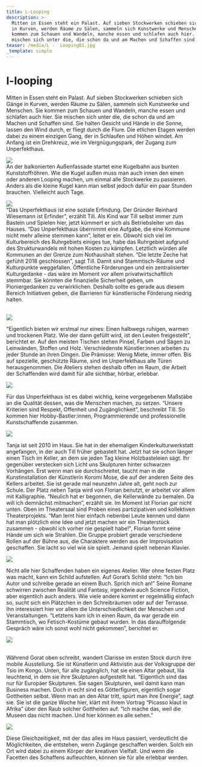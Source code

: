 ```yaml
---
title: L-Looping
description: >-
  Mitten in Essen steht ein Palast. Auf sieben Stockwerken schieben sich Gänge
  in Kurven, werden Räume zu Sälen, sammeln sich Kunstwerke und Menschen. Sie
  kommen zum Schauen und Wandeln, manche essen und schlafen auch hier. Sie
  mischen sich unter die, die schon da und am Machen und Schaffen sind.
teaser: /media/L -  Looping01.jpg
_template: simple
---
```


# l-looping

Mitten in Essen steht ein Palast. Auf sieben Stockwerken schieben sich Gänge in Kurven, werden Räume zu Sälen, sammeln sich Kunstwerke und Menschen. Sie kommen zum Schauen und Wandeln, manche essen und schlafen auch hier. Sie mischen sich unter die, die schon da und am Machen und Schaffen sind. Sie halten Gesicht und Hände in die Sonne, lassen den Wind durch, er fliegt durch die Flure. Die etlichen Etagen werden dabei zu einem einzigen Gang, der in Schlaufen und Höhen windet. Am Anfang ist ein Drehkreuz, wie im Vergnügungspark, der Zugang zum Unperfekthaus.

![](</media/Looping 01.jpg>)\
An der balkonierten Außenfassade startet eine Kugelbahn aus bunten Kunststoffröhren. Wie die Kugel außen muss man auch innen den einen oder anderen Looping machen, um einmal alle Stockwerke zu passieren. Anders als die kleine Kugel kann man selbst jedoch dafür ein paar Stunden brauchen. Vielleicht auch Tage.

![](</media/Looping 02.jpg>)\
“Das Unperfekthaus ist eine soziale Erfindung. Der Gründer Reinhard Wiesemann ist Erfinder”, erzählt Till. Als Kind war Till selbst immer zum Basteln und Spielen hier, jetzt kümmert er sich als Betriebsleiter um das Hauses. “Das Unperfekthaus übernimmt eine Aufgabe, die eine Kommune nicht mehr alleine stemmen kann”, leitet er ein. Obwohl sich viel im Kulturbereich des Ruhrgebiets einiges tue, habe das Ruhrgebiet aufgrund des Strukturwandels mit hohen Kosten zu kämpfen. Letztlich würden alle Kommunen an der Grenze zum Nothaushalt stehen. “Die letzte Zeche hat gefühlt 2018 geschlossen”, sagt Till. Damit sind Stammtisch-Räume und Kulturpunkte weggefallen. Öffentliche Förderungen und ein zentralisierter Kulturgedanke - das wäre im Moment vor allem privatwirtschaftlich stemmbar. Sie könnten die finanzielle Sicherheit geben, um Pioniergedanken zu verwirklichen. Deshalb sollte es gerade aus diesem Bereich Initiativen geben, die Barrieren für künstlerische Förderung niedrig halten.

\
![](</media/Looping 03.jpg>)

“Eigentlich bieten wir erstmal nur eines: Einen halbwegs ruhigen, warmen und trockenen Platz. Wie der dann gefüllt wird, ist den Leuten freigestellt", berichtet er. Auf den meisten Tischen stehen Pinsel, Farben und Sägen zu Leinwänden, Stoffen und Holz. Verschiedenste Künstler\:innen arbeiten zu jeder Stunde an ihren Dingen. Die Prämisse: Wenig Miete, immer offen. Bis auf spezielle, geschützte Räume, sind im Unperfekthaus alle Türen herausgenommen. Die Ateliers stehen deshalb offen im Raum, die Arbeit der Schaffenden wird damit für alle sichtbar, hörbar, erlebbar.

![](</media/Looping 04.jpg>)

Für das Unperfekthaus ist es dabei wichtig, keine vorgegebenen Maßstäbe an die Qualität dessen, was die Menschen machen, zu setzen. “Unsere Kriterien sind Respekt, Offenheit und Zugänglichkeit”, beschreibt Till. So kommen hier Hobby-Bastler\:innen, Programmierende und professionelle Kunstschaffende zusammen.

![](</media/Looping 05.jpg>)

Tanja ist seit 2010 im Haus. Sie hat in der ehemaligen Kinderkulturwerkstatt angefangen, in der auch Till früher gebastelt hat. Jetzt hat sie schon länger einen Tisch im Keller, an dem sie jeden Tag kleine Holzbasteleien sägt. Ihr gegenüber verstecken sich Licht uns Skulpturen hinter schwarzen Vorhängen. Erst wenn man sie durchschreitet, taucht man in die Kunstinstallation der Künstlerin Koromi Mose, die auf der anderen Seite des Kellers arbeitet. Sie ist gerade mal neunzehn Jahre alt, geht noch zur Schule. Der Platz neben Tanja wird von Florian benutzt, er arbeitet vor allem mit Kalligraphie. “Neulich hat er begonnen, die Kellerwände zu bemalen. Da will ich demnächst mitmachen”, erzählt sie. Im Moment ist Florian gar nicht unten. Oben im Theatersaal sind Proben eines partizipativen und kollektiven Theaterprojekts. “Man lernt hier einfach nebenbei Leute kennen und dann hat man plötzlich eine Idee und jetzt machen wir ein Theaterstück zusammen - obwohl ich vorher nie gespielt habe!", Florian formt seine Hände um sich wie Strahlen. Die Gruppe probiert gerade verschiedene Rollen auf der Bühne aus, die Charaktere werden aus der Improvisation geschaffen. Sie lacht so viel wie sie spielt. Jemand spielt nebenan Klavier.

![](</media/Looping 06.jpg>)

Nicht alle hier Schaffenden haben ein eigenes Atelier. Wer ohne festen Platz was macht, kann ein Schild aufstellen. Auf Gorat’s Schild steht: “Ich bin Autor und schreibe gerade an einem Buch. Sprich mich an!” Seine Romane schwirren zwischen Realität und Fantasy, irgendwie auch Science Fiction, aber eigentlich auch anders. Wie viele andere kommt er regelmäßig einfach so, sucht sich ein Plätzchen in den Schreibräumen oder auf der Terrasse. Ihn interessiert hier vor allem die Unterschiedlichkeit der Menschen und Veranstaltungen. “Letztens kam ich in einen Raum, da war gerade ein Stammtisch, wo Fetisch-Kostüme gebaut wurden. In das darauffolgende Gespräch wäre ich sonst wohl nicht gekommen”, berichtet er.

![](</media/Looping 07.jpg>)

\
Während Gorat oben schreibt, wandert Clarisse im ersten Stock durch ihre mobile Ausstellung. Sie ist Künstlerin und Aktivistin aus der Volksgruppe der Tsio im Kongo. Unten, für alle zugänglich, hat sie einen Altar gebaut, lila leuchtend, in dem sie ihre Skulpturen aufgestellt hat. “Eigentlich sind das nur für Europäer Skulpturen. Sie sagen Skulpturen, weil damit kann man Business machen. Doch in echt sind es Götterfiguren, eigentlich sogar Gottheiten selbst. Wenn man an den Altar tritt, spürt man ihre Energie”, sagt sie. Sie ist die ganze Woche hier, klärt mit ihrem Vortrag “Picasso klaut in Afrika” über den Raub solcher Gottheiten auf. “Ich mache das, weil die Museen das nicht machen. Und hier können es alle sehen.”

![](</media/Looping 08.jpg>)

Diese Gleichzeitigkeit, mit der das alles im Haus passiert, verdeutlicht die Möglichkeiten, die entstehen, wenn Zugänge geschaffen werden. Solch ein Ort wird dabei zu einem Körper der kreativen Vielfalt. Und wenn die Facetten des Schaffens aufleuchten, können sie für alle erlebbar werden.
